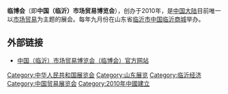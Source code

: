 {{expand|time=2011-09-09T05:47:30+00:00}}
'''临博会'''（即'''中国（临沂）市场贸易博览会'''），创办于2010年，是[[中国大陆|中国大陆]]目前唯一以[[市场贸易|市场贸易]]为主题的展会。每年九月份在山东省[[临沂市|临沂市]][[中国临沂商城|中国临沂商城]]举办。

== 外部链接 ==
*[https://web.archive.org/web/20110902125425/http://www.clmtf.com/ 中国（临沂）市场贸易博览会（临博会）官方网站]

[[Category:中华人民共和国展览会|Category:中华人民共和国展览会]]
[[Category:山东展览|Category:山东展览]]
[[Category:临沂经济|Category:临沂经济]]
[[Category:中国贸易展览会|Category:中国贸易展览会]]
[[Category:2010年中國建立|Category:2010年中國建立]]